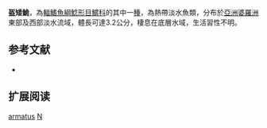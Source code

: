 {{Speciesbox
| name = 盔矮鮠
| image = 
| image_width = 250px
| image_caption = 
| status = NE
| status_system = IUCN3.1
| genus = Nanobagrus
| species = armatus
| authority = [[Vaillant|Vaillant]], 1902
| synonyms = *''Akysis armatus'', Vaillant, 1902
*''Leiocassis armatus'', Vaillant, 1902
*''Nannobagrus armatus'', Vaillant, 1902
}}
'''盔矮鮠'''，為[[輻鰭魚綱|輻鰭魚綱]][[鯰形目|鯰形目]][[鱨科|鱨科]]的其中一[[種|種]]，為熱帶淡水魚類，分布於[[亞洲|亞洲]][[婆羅洲|婆羅洲]]東部及西部淡水流域，體長可達3.2公分，棲息在底層水域，生活習性不明。

== 参考文献 ==
*{{FishBase_species|genus=Nanobagrus|species=armatus|year=2015|month=4}}

== 扩展阅读 ==
{{refbegin}}
{{wikispecies-inline|Nanobagrus armatus|盔矮鮠}}
{{refend}}
{{Taxonbar|from=Q3755304}}

[[Category:矮鮠屬|armatus]]
[[Category:1902年描述的魚類|N]]